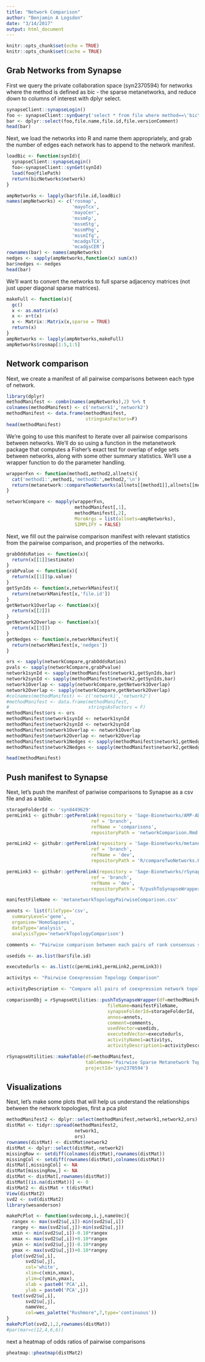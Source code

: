 ```yaml
---
title: "Network Comparison"
author: "Benjamin A Logsdon"
date: "3/14/2017"
output: html_document
---
```


```r
knitr::opts_chunk$set(echo = TRUE)
knitr::opts_chunk$set(cache = TRUE)
```

## Grab Networks from Synapse
First we query the private collaboration space (syn2370594) for networks where the method is defined as bic - the sparse metanetworks, and reduce down to columns of interest with dplyr select.
```r
synapseClient::synapseLogin()
foo <- synapseClient::synQuery('select * from file where method==\'bic\' and projectId==\'syn2370594\'')
bar <- dplyr::select(foo,file.name,file.id,file.versionComment)
head(bar)
```

Next, we load the networks into R and name them appropriately, and grab the number of edges each network has to append to the network manifest.

```r
loadBic <- function(synId){
  synapseClient::synapseLogin()
  foo<-synapseClient::synGet(synId)
  load(foo@filePath)
  return(bicNetworks$network)
}

ampNetworks <- lapply(bar$file.id,loadBic)
names(ampNetworks) <- c('rosmap',
                        'mayoTcx',
                        'mayoCer',
                        'mssmFp',
                        'mssmStg',
                        'mssmPhg',
                        'mssmIfg',
                        'mcadgsTCX',
                        'mcadgsCER')
rownames(bar) <- names(ampNetworks)
nedges <- sapply(ampNetworks,function(x) sum(x))
bar$nedges <- nedges
head(bar)
```

We'll want to convert the networks to full sparse adjacency matrices (not just upper diagonal sparse matrices).

```r
makeFull <- function(x){
  gc()
  x <- as.matrix(x)
  x <- x+t(x)
  x <- Matrix::Matrix(x,sparse = TRUE)
  return(x)
}
ampNetworks <- lapply(ampNetworks,makeFull)
ampNetworks$rosmap[1:5,1:5]
```

## Network comparison
Next, we create a manifest of all pairwise comparisons between each type of network.


```r
library(dplyr)
methodManifest <- combn(names(ampNetworks),2) %>% t
colnames(methodManifest) <- c('network1','network2')
methodManifest <- data.frame(methodManifest,
                             stringsAsFactors=F)
head(methodManifest)
```

We're going to use this manifest to iterate over all pairwise comparisons between networks.  We'll do so using a function in the metanetwork package that computes a Fisher's exact test for overlap of edge sets between networks, along with some other summary statistics.  We'll use a wrapper function to do the parameter handling.

```r

wrapperFxn <- function(method1,method2,allnets){
  cat('method1:',method1,'method2:',method2,'\n')
  return(metanetwork::compareTwoNetworks(allnets[[method1]],allnets[[method2]]))
}

networkCompare <- mapply(wrapperFxn,
                         methodManifest[,1],
                         methodManifest[,2],
                         MoreArgs = list(allnets=ampNetworks),
                         SIMPLIFY = FALSE)
```


Next, we fill out the pairwise comparison manifest with relevant statistics from the pairwise comparison, and properties of the networks.

```r
grabOddsRatios <- function(x){
  return(x[[1]]$estimate)
}
grabPvalue <- function(x){
  return(x[[1]]$p.value)
}
getSynIds <- function(x,networkManifest){
  return(networkManifest[x,'file.id'])
}
getNetwork1Overlap <- function(x){
  return(x[[2]])
}
getNetwork2Overlap <- function(x){
  return(x[[3]])
}
getNedges <- function(x,networkManifest){
  return(networkManifest[x,'nedges'])
}

ors <- sapply(networkCompare,grabOddsRatios)
pvals <- sapply(networkCompare,grabPvalue)
network1synId <- sapply(methodManifest$network1,getSynIds,bar)
network2synId <- sapply(methodManifest$network2,getSynIds,bar)
network1Overlap <- sapply(networkCompare,getNetwork1Overlap)
network2Overlap <- sapply(networkCompare,getNetwork2Overlap)
#colnames(methodManifest) <- c('network1','network2')
#methodManifest <- data.frame(methodManifest,
#                             stringsAsFactors = F)
methodManifest$ors <- ors
methodManifest$network1synId <- network1synId
methodManifest$network2synId <- network2synId
methodManifest$network1Overlap <- network1Overlap
methodManifest$network2Overlap <- network2Overlap
methodManifest$network1Nedges <- sapply(methodManifest$network1,getNedges,bar)
methodManifest$network2Nedges <- sapply(methodManifest$network2,getNedges,bar)

head(methodManifest)
```

## Push manifest to Synapse
Next, let's push the manifest of pariwise comparisons to Synapse as a csv file and as a table.

```r
storageFolderId <- 'syn8449629'
permLink1 <- githubr::getPermlink(repository = 'Sage-Bionetworks/AMP-AD_Network_Analysis',
                               ref = 'branch',
                               refName = 'comparisons',
                               repositoryPath = 'networkComparison.Rmd')

permLink2 <- githubr::getPermlink(repository = 'Sage-Bionetworks/metanetwork',
                               ref = 'branch',
                               refName = 'dev',
                               repositoryPath = 'R/compareTwoNetworks.R')

permLink3 <- githubr::getPermlink(repository = 'Sage-Bionetworks/rSynapseUtilities',
                               ref = 'branch',
                               refName = 'dev',
                               repositoryPath = 'R/pushToSynapseWrapper.R')

manifestFileName <- 'metanetworkTopologyPairwiseComparison.csv'

annots <- list(fileType='csv',
  summaryLevel='gene',
  organism='HomoSapiens',
  dataType='analysis',
  analysisType='networkTopologyComparison')

comments <- "Pairwise comparison between each pairs of rank consensus sparse networks from AMP-AD expression data"

usedids <- as.list(bar$file.id)

executedurls <- as.list(c(permLink1,permLink2,permLink3))

activitys <- "Pairwise Coexpression Topology Comparison"

activityDescription <- "Compare all pairs of coexpression network topologies."

comparisonObj = rSynapseUtilities::pushToSynapseWrapper(df=methodManifest,
                                     fileName=manifestFileName,
                                     synapseFolderId=storageFolderId,
                                     annos=annots,
                                     comment=comments,
                                     usedVector=usedids,
                                     executedVector=executedurls,
                                     activityName1=activitys,
                                     activityDescription1=activityDescription)

rSynapseUtilities::makeTable(df=methodManifest,
                             tableName='Pairwise Sparse Metanetwork Topology Comparison',
                             projectId='syn2370594')

```


## Visualizations
Next, let's make some plots that will help us understand the relationships between the network topologies, first a pca plot

```r
methodManifest2 <- dplyr::select(methodManifest,network1,network2,ors)
distMat <- tidyr::spread(methodManifest2,
                         network1,
                         ors)
rownames(distMat) <- distMat$network2
distMat <- dplyr::select(distMat,-network2)
missingRow <- setdiff(colnames(distMat),rownames(distMat))
missingCol <- setdiff(rownames(distMat),colnames(distMat))
distMat[,missingCol] <- NA
distMat[missingRow,] <- NA
distMat <- distMat[,rownames(distMat)]
distMat[(is.na(distMat))] <- 0
distMat2 <- distMat + t(distMat)
View(distMat2)
svd2 <- svd(distMat2)
library(wesanderson)

makePcPlot <- function(svdecomp,i,j,nameVec){
  rangex <- max(svd2$u[,i])-min(svd2$u[,i])
  rangey <- max(svd2$u[,j])-min(svd2$u[,j])
  xmin <- min(svd2$u[,i])-0.10*rangex
  xmax <- max(svd2$u[,i])+0.10*rangex
  ymin <- min(svd2$u[,j])-0.10*rangey
  ymax <- max(svd2$u[,j])+0.10*rangey
  plot(svd2$u[,i],
       svd2$u[,j],
       col='white',
       xlim=c(xmin,xmax),
       ylim=c(ymin,ymax),
       xlab = paste0('PCA',i),
       ylab = paste0('PCA',j))
  text(svd2$u[,i],
       svd2$u[,j],
       nameVec,
       col=wes_palette("Rushmore",7,type='continuous'))
}
makePcPlot(svd2,1,2,rownames(distMat))
#par(mar=c(12,4,6,6))

```

next a heatmap of odds ratios of pairwise comparisons

```r
pheatmap::pheatmap(distMat2)
```